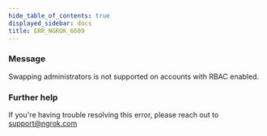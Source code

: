 ```yaml
---
hide_table_of_contents: true
displayed_sidebar: docs
title: ERR_NGROK_6609
---
```


### Message

Swapping administrators is not supported on accounts with RBAC enabled.

### Further help

If you're having trouble resolving this error, please reach out to [support@ngrok.com](mailto:support@ngrok.com?subject=Help%20with%20ERR_NGROK_6609)
